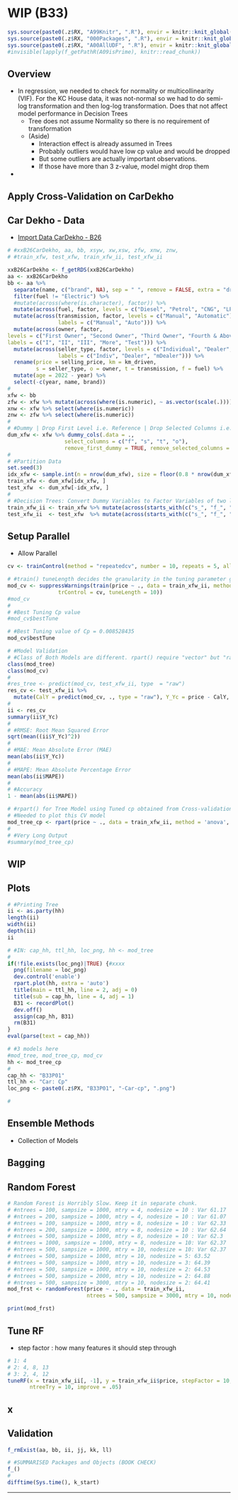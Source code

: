# WIP (B33) {#b33 .unlisted .unnumbered}

```r
sys.source(paste0(.z$RX, "A99Knitr", ".R"), envir = knitr::knit_global())
sys.source(paste0(.z$RX, "000Packages", ".R"), envir = knitr::knit_global())
sys.source(paste0(.z$RX, "A00AllUDF", ".R"), envir = knitr::knit_global())
#invisible(lapply(f_getPathR(A09isPrime), knitr::read_chunk))
```

## Overview

- \textcolor{pink}{Question:} In regression, we needed to check for normality or multicollinearity (VIF). For the KC House data, it was not-normal so we had to do semi-log transformation and then log-log transformation. Does that not affect model performance in Decision Trees
  - Tree does not assume Normality so there is no requirement of transformation
  - (Aside) 
    - Interaction effect is already assumed in Trees
    - Probably outliers would have low cp value and would be dropped 
    - But some outliers are actually important observations.
    - If those have more than 3 z-value, model might drop them
- 

## Apply Cross-Validation on CarDekho

## Car Dekho - Data

- [Import Data CarDekho - B26](#set-cardekho-b26 "b26")


```r
# #xxB26CarDekho, aa, bb, xsyw, xw,xsw, zfw, xnw, znw, 
# #train_xfw, test_xfw, train_xfw_ii, test_xfw_ii
```

```r
xxB26CarDekho <- f_getRDS(xxB26CarDekho)
aa <- xxB26CarDekho
bb <- aa %>% 
  separate(name, c("brand", NA), sep = " ", remove = FALSE, extra = "drop") %>% 
  filter(fuel != "Electric") %>% 
  #mutate(across(where(is.character), factor)) %>% 
  mutate(across(fuel, factor, levels = c("Diesel", "Petrol", "CNG", "LPG"))) %>% 
  mutate(across(transmission, factor, levels = c("Manual", "Automatic"), 
                labels = c("Manual", "Auto"))) %>% 
  mutate(across(owner, factor, 
levels = c("First Owner", "Second Owner", "Third Owner", "Fourth & Above Owner", "Test Drive Car"), 
labels = c("I", "II", "III", "More", "Test"))) %>% 
  mutate(across(seller_type, factor, levels = c("Individual", "Dealer", "Trustmark Dealer"), 
                labels = c("Indiv", "Dealer", "mDealer"))) %>% 
  rename(price = selling_price, km = km_driven, 
         s = seller_type, o = owner, t = transmission, f = fuel) %>% 
  mutate(age = 2022 - year) %>% 
  select(-c(year, name, brand))
# 
xfw <- bb
zfw <- xfw %>% mutate(across(where(is.numeric), ~ as.vector(scale(.)))) 
xnw <- xfw %>% select(where(is.numeric))
znw <- zfw %>% select(where(is.numeric))
#
# #Dummy | Drop First Level i.e. Reference | Drop Selected Columns i.e. Original |
dum_xfw <- xfw %>% dummy_cols(.data = ., 
                  select_columns = c("f", "s", "t", "o"), 
                  remove_first_dummy = TRUE, remove_selected_columns = TRUE)
#
# #Partition Data
set.seed(3)
idx_xfw <- sample.int(n = nrow(dum_xfw), size = floor(0.8 * nrow(dum_xfw)), replace = FALSE)
train_xfw <- dum_xfw[idx_xfw, ]
test_xfw  <- dum_xfw[-idx_xfw, ]
#
# #Decision Trees: Convert Dummy Variables to Factor Variables of two levels "0", "1"
train_xfw_ii <- train_xfw %>% mutate(across(starts_with(c("s_", "f_", "t_", "o_")), factor))
test_xfw_ii  <- test_xfw  %>% mutate(across(starts_with(c("s_", "f_", "t_", "o_")), factor))
```

## Setup Parallel

- Allow Parallel

```r
cv <- trainControl(method = "repeatedcv", number = 10, repeats = 5, allowParallel = TRUE)
```


```r
# #train() tuneLength decides the granularity in the tuning parameter grid
mod_cv <- suppressWarnings(train(price ~ ., data = train_xfw_ii, method = 'rpart', 
                trControl = cv, tuneLength = 10))
#mod_cv
#
# #Best Tuning Cp value
#mod_cv$bestTune
```


```r
# #Best Tuning value of Cp = 0.008528435	
mod_cv$bestTune
```


```r
# #Model Validation
# #Class of Both Models are different. rpart() require "vector" but "raw" is used with train()
class(mod_tree)
class(mod_cv)
#
#res_tree <- predict(mod_cv, test_xfw_ii, type  = "raw") 
res_cv <- test_xfw_ii %>% 
  mutate(CalY = predict(mod_cv, ., type = "raw"), Y_Yc = price - CalY, MAPE = Y_Yc / price)
#
ii <- res_cv
summary(ii$Y_Yc)
#
# #RMSE: Root Mean Squared Error
sqrt(mean((ii$Y_Yc)^2))
#
# #MAE: Mean Absolute Error (MAE)
mean(abs(ii$Y_Yc))
#
# #MAPE: Mean Absolute Percentage Error
mean(abs(ii$MAPE))
#
# #Accuracy 
1 - mean(abs(ii$MAPE))
```

```r
# #rpart() for Tree Model using Tuned cp obtained from Cross-validation
# #Needed to plot this CV model 
mod_tree_cp <- rpart(price ~ ., data = train_xfw_ii, method = 'anova', cp = 0.0085)
#
# #Very Long Output 
#summary(mod_tree_cp)
```

## WIP

## Plots

```r
# #Printing Tree
ii <- as.party(hh)
length(ii)
width(ii)
depth(ii)
ii
```

```r
# #IN: cap_hh, ttl_hh, loc_png, hh <- mod_tree
#
if(!file.exists(loc_png)|TRUE) {#xxxx
  png(filename = loc_png) 
  dev.control('enable') 
  rpart.plot(hh, extra = 'auto')
  title(main = ttl_hh, line = 2, adj = 0)
  title(sub = cap_hh, line = 4, adj = 1)
  B31 <- recordPlot()
  dev.off()
  assign(cap_hh, B31)
  rm(B31)
}
eval(parse(text = cap_hh))
```


```r
# #3 models here
#mod_tree, mod_tree_cp, mod_cv
hh <- mod_tree_cp
#
cap_hh <- "B33P01"
ttl_hh <- "Car: Cp"
loc_png <- paste0(.z$PX, "B33P01", "-Car-cp", ".png")
```

```r
#
```

## Ensemble Methods

- Collection of Models

## Bagging

## Random Forest

```r
# Random Forest is Horribly Slow. Keep it in separate chunk.
# #ntrees = 100, sampsize = 1000, mtry = 4, nodesize = 10 : Var 61.17
# #ntrees = 200, sampsize = 1000, mtry = 4, nodesize = 10 : Var 61.07
# #ntrees = 100, sampsize = 1000, mtry = 8, nodesize = 10 : Var 62.33
# #ntrees = 200, sampsize = 1000, mtry = 8, nodesize = 10 : Var 62.64
# #ntrees = 500, sampsize = 1000, mtry = 8, nodesize = 10 : Var 62.3
# #ntrees = 1000, sampsize = 1000, mtry = 8, nodesize = 10: Var 62.37
# #ntrees = 500, sampsize = 1000, mtry = 10, nodesize = 10: Var 62.37
# #ntrees = 500, sampsize = 1000, mtry = 10, nodesize = 5: 63.52
# #ntrees = 500, sampsize = 1000, mtry = 10, nodesize = 3: 64.39
# #ntrees = 500, sampsize = 1000, mtry = 10, nodesize = 2: 64.53
# #ntrees = 500, sampsize = 2000, mtry = 10, nodesize = 2: 64.88
# #ntrees = 500, sampsize = 3000, mtry = 10, nodesize = 2: 64.41
mod_frst <- randomForest(price ~ ., data = train_xfw_ii, 
                         ntrees = 500, sampsize = 3000, mtry = 10, nodesize = 2)
```

```r
print(mod_frst)
```

## Tune RF

- step factor : how many features it should step through

```r
# 1: 4
# 2: 4, 8, 13
# 3: 2, 4, 12
tuneRF(x = train_xfw_ii[, -1], y = train_xfw_ii$price, stepFactor = 10, plot = TRUE, trace = TRUE, 
       ntreeTry = 10, improve = .05)
```



## x



## Validation {.unlisted .unnumbered .tabset .tabset-fade}

```r
f_rmExist(aa, bb, ii, jj, kk, ll)
```

```r
# #SUMMARISED Packages and Objects (BOOK CHECK)
f_()
#
difftime(Sys.time(), k_start)
```

****
